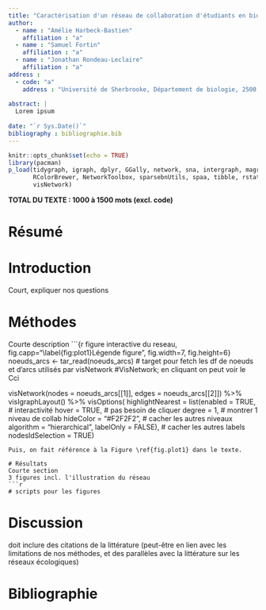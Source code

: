 ```yaml
---
title: "Caractérisation d'un réseau de collaboration d'étudiants en biologie."
author: 
  - name : "Amélie Harbeck-Bastien" 
    affiliation : "a"
  - name : "Samuel Fortin"
    affiliation : "a"
  - name : "Jonathan Rondeau-Leclaire"
    affiliation : "a"
address :
  - code: "a"
    address : "Université de Sherbrooke, Département de biologie, 2500, Boulevard de l'Université, Sherbrooke, Québec, J1K 2R1"
    
abstract: |
  Lorem ipsum
    
date: "`r Sys.Date()`"
bibliography : bibliographie.bib
---
```


```r
knitr::opts_chunk$set(echo = TRUE)
library(pacman)
p_load(tidygraph, igraph, dplyr, GGally, network, sna, intergraph, magrittr,
       RColorBrewer, NetworkToolbox, sparsebnUtils, spaa, tibble, rstatix, ggpubr,
       visNetwork)
```

__TOTAL DU TEXTE : 1000 à 1500 mots (excl. code)__

# Résumé

# Introduction
Court, expliquer nos questions

# Méthodes
Courte description
```{r figure interactive du reseau, fig.capp="\\label{fig:plot1}Légende figure", fig.width=7, fig.height=6}
noeuds_arcs <- tar_read(noeuds_arcs) # target pour fetch les df de noeuds et d'arcs utilisés par visNetwork
#VisNetwork; en cliquant on peut voir le Cci

visNetwork(nodes = noeuds_arcs[[1]], edges = noeuds_arcs[[2]]) %>% 
  visIgraphLayout() %>% 
  visOptions(
    highlightNearest = list(enabled = TRUE, # interactivité
                            hover = TRUE, # pas besoin de cliquer
                            degree = 1, # montrer 1 niveau de collab
                            hideColor = "#F2F2F2", # cacher les autres niveaux
                            algorithm = "hierarchical",
                            labelOnly = FALSE), # cacher les autres labels
             nodesIdSelection = TRUE)
```
Puis, on fait référence à la Figure \ref{fig.plot1} dans le texte. 

# Résultats
Courte section
3 figures incl. l'illustration du réseau
```r
# scripts pour les figures
```

# Discussion
doit inclure des citations de la littérature (peut-être en lien avec les limitations de nos méthodes, et des parallèles avec la littérature sur les réseaux écologiques)

# Bibliographie
